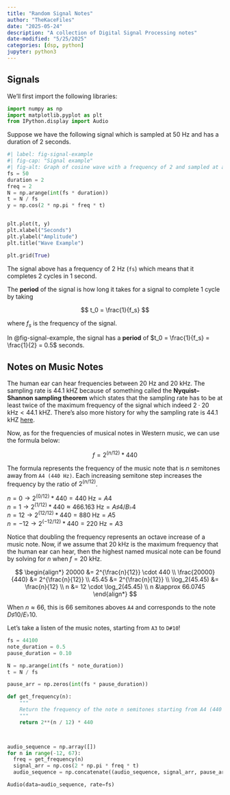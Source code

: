 ```yaml
---
title: "Random Signal Notes"
author: "TheKaceFiles"
date: "2025-05-24"
description: "A collection of Digital Signal Processing notes"
date-modified: "5/25/2025"
categories: [dsp, python]
jupyter: python3
---
```



## Signals


We'll first import the following libraries:
```python
import numpy as np
import matplotlib.pyplot as plt
from IPython.display import Audio
```


Suppose we have the following signal which is sampled at 50 Hz and has a duration of 2 seconds.
```python
#| label: fig-signal-example
#| fig-cap: "Signal example"
#| fig-alt: Graph of cosine wave with a frequency of 2 and sampled at a sample rate of 50 Hz
fs = 50
duration = 2
freq = 2
N = np.arange(int(fs * duration))
t = N / fs       
y = np.cos(2 * np.pi * freq * t)


plt.plot(t, y)
plt.xlabel("Seconds")
plt.ylabel("Amplitude")
plt.title("Wave Example")

plt.grid(True)
```

The signal above has a frequency of 2 Hz (`fs`) which means that it completes 2 cycles in 1 second. 

::: {.callout-note title="Definition: Period"}
The **period** of the signal is how long it takes for a signal to complete 1 cycle by taking

$$
t_0 = \frac{1}{f_s}
$$

where $f_s$ is the frequency of the signal.
:::

In @fig-signal-example, the signal has a **period** of $t_0 = \frac{1}{f_s} = \frac{1}{2} = 0.5$ seconds. 



## Notes on Music Notes

The human ear can hear frequencies between 20 Hz and 20 kHz. The sampling rate is 44.1 kHZ because of something called the **Nyquist–Shannon sampling theorem** which states that the sampling rate has to be at least twice of the maximum frequency of the signal which indeed $2 \cdot 20 \text{ kHz} < 44.1 \text{ kHZ}$. There's also more history for why the sampling rate is 44.1 kHZ [here](https://en.wikipedia.org/wiki/44,100_Hz).

Now, as for the frequencies of musical notes in Western music, we can use the formula below:


$$
f = 2^{(n/12)} * 440
$$

The formula represents the frequency of the music note that is $n$ semitones away from `A4 (440 Hz)`. Each increasing semitone step increases the frequency by the ratio of $2^{(n/12)}$.


::: {.callout-note title="Examples"}
$n = 0 \rightarrow 2^{(0/12)} * 440 = 440 \text{ Hz} = A4$ \
$n = 1 \rightarrow 2^{(1/12)} * 440 \approx 466.163 \text{ Hz} = A \sharp 4 / B\flat 4$ \
$n = 12 \rightarrow 2^{(12/12)} * 440 = 880 \text{ Hz} = A5$ \
$n = -12 \rightarrow 2^{(-12/12)} * 440 = 220 \text{ Hz} = A3$
:::

Notice that doubling the frequency represents an octave increase of a music note. Now, if we assume that 20 kHz is the maximum frequency that the human ear can hear, then the highest named musical note can be found by solving for $n$ when $f =  20 \text{ kHz}$.


$$
\begin{align*}
20000 &= 2^{\frac{n}{12}} \cdot 440 \\
\frac{20000}{440} &= 2^{\frac{n}{12}} \\
45.45 &= 2^{\frac{n}{12}} \\
\log_2(45.45) &= \frac{n}{12} \\
n &= 12 \cdot \log_2(45.45) \\
n &\approx 66.0745
\end{align*}
$$

When $n \approx 66$, this is 66 semitones aboves `A4` and corresponds to the note $D \sharp 10/ E\flat 10$. 

Let's take a listen of the music notes, starting from `A3` to `D#10`!
```python

fs = 44100
note_duration = 0.5
pause_duration = 0.10

N = np.arange(int(fs * note_duration))
t = N / fs

pause_arr = np.zeros(int(fs * pause_duration))

def get_frequency(n):
    """
    Return the frequency of the note n semitones starting from A4 (440 Hz).
    """
    return 2**(n / 12) * 440



audio_sequence = np.array([])
for n in range(-12, 67):
  freq = get_frequency(n)
  signal_arr = np.cos(2 * np.pi * freq * t)
  audio_sequence = np.concatenate((audio_sequence, signal_arr, pause_arr))

Audio(data=audio_sequence, rate=fs)
```
<!-- 

## Complex Numbers

A complex number $z$ is written in the form:

$$
z = x + jy
$$


where $x$ is the real part and $y$ is the imaginary part. Furthermore, $j$ is the imaginary unit, where $j = \sqrt{-1}$ and $j^2 = -1$.


In Python, we can represent complex numbers like so:

```python
#| code-fold: false
z = 2 + 3j
```

Plotting the complex number $z$ on the coordinate plane, we have:

```python
fig, ax = plt.subplots(figsize=(4, 4))
ax.set_xlim(-1, 5)
ax.set_ylim(-1, 5)
plt.axhline(y=0, color='black', linewidth=1.5)  
plt.axvline(x=0, color='black', linewidth=1.5) 

plt.grid(True)
plt.scatter(z.real, z.imag)
plt.text(z.real, z.imag, f'({z.real}, {z.imag}j)', fontsize=12, verticalalignment='bottom')
plt.xlabel('Real axis')
plt.ylabel('Imaginary axis')
plt.show()
```

The conjugation of $z$ is represented by the negation of the *imaginary part*, and is denoted by:

$$
z^* = x - jy
$$

In Python, we can get the conjugate by using `.conjugate()` method:

```python
#| code-fold: false
z_conj = z.conjugate()
print(z_conj)
```

Plotting the conjugation, we have:
```python
fig, ax = plt.subplots(figsize=(4, 4))
ax.set_xlim(-1, 5)
ax.set_ylim(-5, 5)
plt.axhline(y=0, color='black', linewidth=1.5)  
plt.axvline(x=0, color='black', linewidth=1.5) 

plt.grid(True)
plt.scatter(z.real, z.imag)
plt.text(z.real, z.imag, f'  z: ({z.real}, {z.imag}j)', fontsize=12, verticalalignment='bottom')

plt.scatter(z_conj.real, z_conj.imag, color='red', label='z_conj')
plt.text(z_conj.real, z_conj.imag, f'  z*: ({z_conj.real}, {z_conj.imag}j)', fontsize=12, verticalalignment='top')


plt.xlabel('Real axis')
plt.ylabel('Imaginary axis')
plt.show()
```

So geometrically, the conjugation can represent reflection over the real axis!


### Euler's Formula

Euler's formula is represented as:
$$
e^{j\theta} = \cos(\theta) + j\sin(\theta)
$$

Any complex number $z$ can be represented in polar coordinates like so:


$$
\begin{align*}
z &= r \cdot \left(\cos(\theta) + \mathrm{j}\cdot\sin(\theta) \right)\\
  &= r \cdot e^{\mathrm{j}\theta}
\end{align*}
$$
 
where $r$ represents the **magnitude** of the complex number and $\theta$ represents the  

```python
r1, theta1 = 2, np.pi / 4  
r2, theta2 = 3, np.pi / 6
z1 = r1 * np.exp(1j * theta1)
z2 = r2 * np.exp(1j * theta2)

z_product = z1 * z2

r_product = np.abs(z_product)
theta_product = np.angle(z_product)

print(f"z1 = {z1:.2f} (Retangular Form)")
print(f"z2 = {z2:.2f} (Retangular Form)")
print(f"z1 Angle (radians): {np.angle(z1):.2f}")
print(f"z1 * z2 = {z_product:.2f}")
print(f"Product magnitude: {r_product:.2f}")
print(f"Product angle (radians): {theta_product:.2f}")
print(f"Product angle (degrees): {np.degrees(theta_product):.2f}")
fig = plt.figure(figsize=(8, 6))
ax = fig.add_subplot(111, polar=True)

ax.plot([0, theta1], [0, r1], label='z1', marker='o')
ax.plot([0, theta2], [0, r2], label='z2', marker='o')
ax.plot([0, theta_product], [0, r_product], label='z1 * z2', marker='o', linestyle='--')
ax.set_rlabel_position(135)


ax.set_title("Polar Plot of z1, z2, and z1 * z2", va='bottom')
ax.legend(loc='upper right')
plt.show()
``` -->